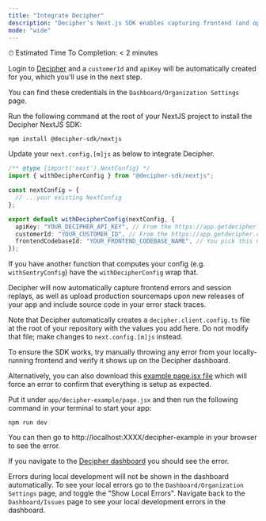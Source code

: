 ```yaml
---
title: "Integrate Decipher"
description: "Decipher’s Next.js SDK enables capturing frontend (and optionally backend) errors, session replays, AI analysis of user impact, and resolution steps. Decipher also automatically enhances stack traces with unminified/unbundled code (using Sourcemaps)."
mode: "wide"
---
```


<Check>⏱ Estimated Time To Completion: < 2 minutes</Check>

<Steps>
<Step title="Create a Decipher account">

Login to [Decipher](https://app.getdecipher.com) and a `customerId` and `apiKey` will be automatically created for you, which you'll use in the next step.

You can find these credentials in the `Dashboard/Organization Settings` page.

</Step>

<Step title="Install the SDK">

Run the following command at the root of your NextJS project to install the Decipher NextJS SDK:

```shell Terminal
npm install @decipher-sdk/nextjs
```

</Step>
<Step title="Update your NextConfig to use Decipher.">

Update your `next.config.[m]js` as below to integrate Decipher.

```typescript next.config.[m]js
/** @type {import('next').NextConfig} */
import { withDecipherConfig } from "@decipher-sdk/nextjs";

const nextConfig = {
  // ...your existing NextConfig
};

export default withDecipherConfig(nextConfig, {
  apiKey: "YOUR_DECIPHER_API_KEY", // From the https://app.getdecipher.com/settings page.
  customerId: "YOUR_CUSTOMER_ID", // From the https://app.getdecipher.com/settings page.
  frontendCodebaseId: "YOUR_FRONTEND_CODEBASE_NAME", // You pick this name to group your frontend errors.
});
```

If you have another function that computes your config (e.g. `withSentryConfig`) have the `withDecipherConfig` wrap that.

Decipher will now automatically capture frontend errors and session replays, as well as upload production sourcemaps upon new releases of your app and include source code in your error stack traces.

<Note>Note that Decipher automatically creates a `decipher.client.config.ts` file at the root of your repository with the values you add here. Do not modify that file; make changes to `next.config.[m]js` instead.</Note>
</Step>

<Step title="Test the integration">
To ensure the SDK works, try manually throwing any error from your locally-running frontend and verify it shows up on the Decipher dashboard.

Alternatively, you can also download this [example page.jsx file](https://drive.google.com/drive/folders/1EmANF9NgfnwOO2oHor8cL-JE7-jBn_Io?usp=drive_link) which will force an error to confirm that everything is setup as expected.

Put it under `app/decipher-example/page.jsx` and then run the following command in your terminal to start your app:

```shell Terminal
npm run dev
```

You can then go to http://localhost:XXXX/decipher-example in your browser to see the error.

If you navigate to the [Decipher dashboard](https://app.getdecipher.com) you should see the error.

<Note>Errors during local development will not be shown in the dashboard automatically. To see your local errors go to the `Dashboard/Organization Settings` page, and toggle the "Show Local Errors". Navigate back to the `Dashboard/Issues` page to see your local development errors in the dashboard.</Note>
</Step>
</Steps>
